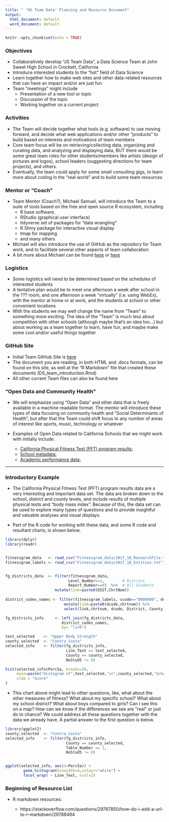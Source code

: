 ```yaml
---
title: " 'HS Team Data' Planning and Resource Document"
output:
  html_document: default
  word_document: default
---
```


```r
knitr::opts_chunk$set(echo = TRUE)
```

### Objectives

*  Collaboratively develop "JS Team Data", a Data Science Team at John Sweet High School in Crockett, California
*  Introduce interested students to the "hot" field of Data Science
*  Learn together how to make web sites and other data-related resources that can have an impact and/or are just fun
*  Team "meetings" might include
    *  Presentation of a new tool or topic 
    *  Discussion of the topic
    *  Working together on a current project

### Activities

*  The Team will decide together what tools (e.g. software) to use moving forward, and decide what web applications and/or other "products" to build based on interests and motivations of team members
* Core team focus will be on retrieving/collecting data, organizing and curating data, and analyzing and displaying data, BUT there would be some great team roles for other students/members like artists (design of pictures and logos), school leaders (suggesting directions for team projects), and others.
*  Eventually, the team could apply for some small consulting gigs, to learn more about coding in the "real world" and to build some team resources

### Mentor or "Coach"
*  Team Mentor (Coach?), Michael Samuel, will introduce the Team to a suite of tools based on the free and open source R ecosystem, including
     *  R base software,
     *  RStudio (graphical user interface)
     *  tidyverse set of packages for "data wrangling"
     *  R Shiny package for interactive visual display
     *  tmap for mapping
     *  and many others
*  Michael will also introduce the use of GitHub as the repository for Team work, and to facilitate several other aspects of team collaboration
* A bit more about Michael can be found [here](http://dlab.berkeley.edu/people/dr-michael-samuel) or [here](https://www.linkedin.com/in/mcsamuel/)

### Logistics

* Some logistics will need to be determined based on the schedules of interested students
* A tentative plan would be to meet one afternoon a week after school in the ??? room, and one afternoon a week "virtually" (i.e. using WebEx), with the mentor at home or at work, and the students at school or other convenient locations
* With the students we may well change the name from "Team" to something more exciting.  The idea of the "Team" is much less about competition with other schools (although maybe that's an idea too...) but about working as a team together to learn, have fun, and maybe make some cool and/or useful things together
   

### GitHub Site
* Initial Team GitHub Site is [here](https://github.com/mcSamuelDataSci/Data_Science_Team)
*  The document you are reading, in both HTML and .docs formats, can be found on this site, as well at the "R Markdown" file that created these documents (DS_team_introduction.Rmd)
*  All other current Team files can also be found here


### "Open Data and Community Health"


* We will emphasize using "Open Data" and other data that is freely available in a machine readable format.  The mentor will introduce these types of data focusing on community health and "Social Determinants of Health", but after that the Team could shift focus to any number of areas of interest like sports, music, technology or whatever 


* Examples of Open Data related to California Schools that we might work with initially include: 
    * [California Physical Fitness Test (PFT) program results:](https://www.cde.ca.gov/ta/tg/pf/pftresearch.asp)
    * [School metadata:](ttps://www.cde.ca.gov/ds/si/ds/pubschls.asp) 
    * [Academic performance data:](https://www.cde.ca.gov/ta/ac/cm/)
  
  
***

### Introductory Example

* The California Physical Fitness Test (PFT) program results data are a very interesting and important data set.  The data are broken down to the school, district and county levels, and include results of multiple physical tests and "body mass index". Because of this, the data set can be used to explore many types of questions and to provide insightful and valuable analyses and visual displays.

* Part of the R code for working with these data, and some R code and resultant charts, is shown below.  

```r
library(dplyr)
library(readr)


fitnessgram_data   <- read_csv("Fitnessgram_data/2017_18_ResearchFile.txt",na = c("", "**")) # use as needed: ,col_types="_ciiiii") 
fitnessgram_labels <- read_csv("Fitnessgram_data/2017_18_Entities.txt")


fg_districts_data  <- filter(fitnessgram_data,
                            Level_Number==2,        # District
                            Report_Number==0)  %>%  # All Students   
                      mutate(link=paste0(DIST,ChrtNum))
                                       
district_codes_names <- filter(fitnessgram_labels, scode=="0000000", dcode !="00000") %>%
                          mutate(link=paste0(dcode,chrtnum)) %>%
                          select(link,chrtnum, dcode, District, County)

fg_districts_info     <- left_join(fg_districts_data,
                         district_codes_names,
                         by= "link")

```





```r
test_selected    <- "Upper Body Strength"
county_selected  <- "Contra Costa"                         
selected_info    <- filter(fg_districts_info, 
                           Line_Text == test_selected, 
                           County == county_selected, 
                           NoStud5 != 0)

hist(selected_info$Perc5a, breaks=20,
     main=paste("Histogram of",test_selected,"in",county_selected,"Schools"),cex.main=0.9,
     xlab = "Score"
)

```



* This chart above might lead to other questions, like, what about the other measures of fitness? What about my specific school? What about my school district?  What about boys compared to girls?  Can I see this on a map?  How can we know if the differences we see are "real" or just do to chance?  We could address all these questions together with the data we already have. A partial answer to the first question is below.  




```r
library(ggplot2)
county_selected  <- "Contra Costa"                         
selected_info    <- filter(fg_districts_info, 
                           County == county_selected, 
                           Table_Number == 1,
                           NoStud5 != 0)


ggplot(selected_info, aes(x=Perc5a)) + 
        geom_histogram(binwidth=4,colour="white") +
        facet_wrap( ~ Line_Text, ncol=2)    
```


### Beginning of Resource List

* R markdown resources:

    * https://stackoverflow.com/questions/29787850/how-do-i-add-a-url-to-r-markdown/29788494


